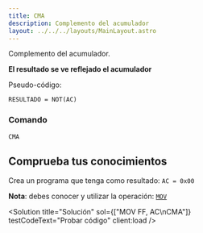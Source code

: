 ```yaml
---
title: CMA
description: Complemento del acumulador
layout: ../../../layouts/MainLayout.astro
---
```



Complemento del acumulador.

**El resultado se ve reflejado el acumulador**

Pseudo-código:
```
RESULTADO = NOT(AC)
```

### Comando

```
CMA
```

## Comprueba tus conocimientos

Crea un programa que tenga como resultado: `AC = 0x00`

**Nota**: debes conocer y utilizar la operación: [`MOV`](MOV)

<Solution title="Solución" sol={["MOV FF, AC\nCMA"]} testCodeText="Probar código" client:load />